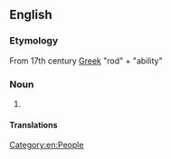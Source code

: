 ==English==

===Etymology===
From 17th century [[Greek]] "rod" + "ability"

===Noun===
{{en-noun}}

# {{synonym of|en|rhabdomancer}}

====Translations====
{{trans-see|One who can find water via divining rod|dowser}}

[[Category:en:People]]